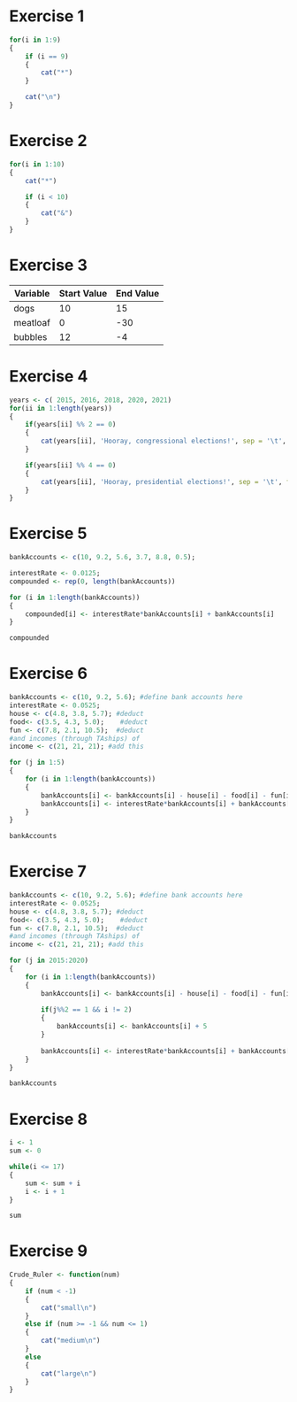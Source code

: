 # Exercise 1

```r
for(i in 1:9)
{
    if (i == 9)
    {
        cat("*")
    }

    cat("\n")
}
```

# Exercise 2

```r
for(i in 1:10)
{
    cat("*")

    if (i < 10)
    {
        cat("&")
    }
}
```

# Exercise 3

Variable | Start Value | End Value
---- | ---- | ----
dogs | 10 | 15
meatloaf | 0 | -30
bubbles | 12 | -4

\newpage

# Exercise 4

```r
years <- c( 2015, 2016, 2018, 2020, 2021)
for(ii in 1:length(years))
{
    if(years[ii] %% 2 == 0)
    {
        cat(years[ii], 'Hooray, congressional elections!', sep = '\t', fill = T)
    }

    if(years[ii] %% 4 == 0)
    {
        cat(years[ii], 'Hooray, presidential elections!', sep = '\t', fill = T)
    }
}
```

# Exercise 5

```r
bankAccounts <- c(10, 9.2, 5.6, 3.7, 8.8, 0.5);

interestRate <- 0.0125;
compounded <- rep(0, length(bankAccounts))

for (i in 1:length(bankAccounts))
{
    compounded[i] <- interestRate*bankAccounts[i] + bankAccounts[i]
}

compounded
```

\newpage

# Exercise 6

```r
bankAccounts <- c(10, 9.2, 5.6); #define bank accounts here
interestRate <- 0.0525;
house <- c(4.8, 3.8, 5.7); #deduct
food<- c(3.5, 4.3, 5.0);    #deduct
fun <- c(7.8, 2.1, 10.5);  #deduct
#and incomes (through TAships) of 
income <- c(21, 21, 21); #add this

for (j in 1:5)
{
    for (i in 1:length(bankAccounts))
	{
		bankAccounts[i] <- bankAccounts[i] - house[i] - food[i] - fun[i] + income[i]
		bankAccounts[i] <- interestRate*bankAccounts[i] + bankAccounts[i]
    }
}

bankAccounts
```

# Exercise 7

```r
bankAccounts <- c(10, 9.2, 5.6); #define bank accounts here
interestRate <- 0.0525;
house <- c(4.8, 3.8, 5.7); #deduct
food<- c(3.5, 4.3, 5.0);    #deduct
fun <- c(7.8, 2.1, 10.5);  #deduct
#and incomes (through TAships) of 
income <- c(21, 21, 21); #add this

for (j in 2015:2020)
{
    for (i in 1:length(bankAccounts))
	{
		bankAccounts[i] <- bankAccounts[i] - house[i] - food[i] - fun[i] + income[i]
		
		if(j%%2 == 1 && i != 2)
		{
			bankAccounts[i] <- bankAccounts[i] + 5
		}
		
		bankAccounts[i] <- interestRate*bankAccounts[i] + bankAccounts[i]
    }
}

bankAccounts
```

\newpage

# Exercise 8

```r
i <- 1
sum <- 0

while(i <= 17)
{
	sum <- sum + i
	i <- i + 1
}

sum
```

# Exercise 9

```r
Crude_Ruler <- function(num)
{
	if (num < -1)
	{
		cat("small\n")
	}
	else if (num >= -1 && num <= 1)
	{
		cat("medium\n")
	}
	else
	{
		cat("large\n")
	}
}
```
